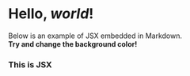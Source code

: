 
# Hello, *world*!

Below is an example of JSX embedded in Markdown. <br /> **Try and change
the background color!**

<Playground>
  <div style={{ padding: '20px', backgroundColor: 'tomato' }}>
    <h3>This is JSX</h3>
  </div>
</Playground>

